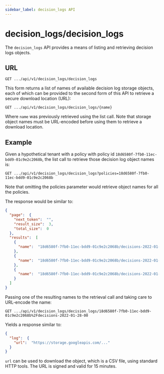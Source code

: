 ```yaml
---
sidebar_label: decision_logs API
---
```


# decision_logs/decision_logs

The `decision_logs` API provides a means of listing and retrieving decision logs objects. 

## URL

`GET .../api/v1/decision_logs/decision_logs`

This form returns a list of names of available decision log storage objects, each of which can be provided to the
second form of this API to retrieve a secure download location (URL):

`GET .../api/v1/decision_logs/decision_logs/{name}`

Where `name` was previously retrieved using the list call. Note that storage object names must be
URL-encoded before using them to retrieve a download location.

## Example

Given a hypothetical tenant with a policy with policy id `18d6580f-7fb0-11ec-bdd9-01c9e2c2068b`, the list call to
retrieve those decision log object names is:

`GET .../api/v1/decision_logs/decision_logs?policies=18d6580f-7fb0-11ec-bdd9-01c9e2c2068b`

Note that omitting the policies parameter would retrieve object names for all the policies.

The response would be similar to:

```json
{
  "page":  {
    "next_token":  "",
    "result_size":  3,
    "total_size":  0
  },
  "results":  [
    {
      "name":  "18d6580f-7fb0-11ec-bdd9-01c9e2c2068b/decisions-2022-01-28-00"
    },
    {
      "name":  "18d6580f-7fb0-11ec-bdd9-01c9e2c2068b/decisions-2022-01-28-01"
    },
    {
      "name":  "18d6580f-7fb0-11ec-bdd9-01c9e2c2068b/decisions-2022-01-28-04"
    }
  ]
}
```
Passing one of the resulting names to the retrieval call and taking care to URL-encode the name:

`GET .../api/v1/decision_logs/decision_logs/18d6580f-7fb0-11ec-bdd9-01c9e2c2068b%2Fdecisions-2022-01-28-00`

Yields a response similar to:

```json
{
  "log":  {
    "url":  "https://storage.googleapis.com/..."
  }
}
```

`url` can be used to download the object, which is a CSV file, using standard HTTP tools. The URL is signed
and valid for 15 minutes.
